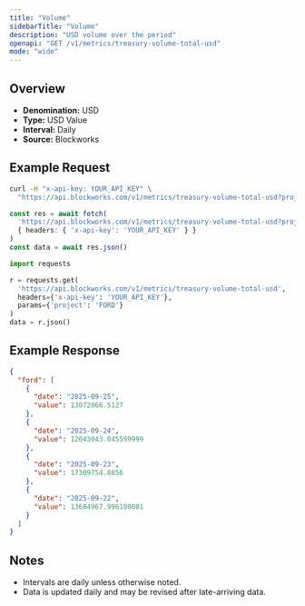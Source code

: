```yaml
---
title: "Volume"
sidebarTitle: "Volume"
description: "USD volume over the period"
openapi: "GET /v1/metrics/treasury-volume-total-usd"
mode: "wide"
---
```


## Overview

- **Denomination:** USD
- **Type:** USD Value
- **Interval:** Daily
- **Source:** Blockworks

## Example Request

<CodeGroup>

```bash cURL
curl -H "x-api-key: YOUR_API_KEY" \
  "https://api.blockworks.com/v1/metrics/treasury-volume-total-usd?project=FORD"
```

```typescript TypeScript
const res = await fetch(
  'https://api.blockworks.com/v1/metrics/treasury-volume-total-usd?project=FORD',
  { headers: { 'x-api-key': 'YOUR_API_KEY' } }
)
const data = await res.json()
```

```python Python
import requests

r = requests.get(
  'https://api.blockworks.com/v1/metrics/treasury-volume-total-usd',
  headers={'x-api-key': 'YOUR_API_KEY'},
  params={'project': 'FORD'}
)
data = r.json()
```

</CodeGroup>

## Example Response

```json
{
  "ford": [
    {
      "date": "2025-09-25",
      "value": 13072066.5127
    },
    {
      "date": "2025-09-24",
      "value": 12043043.045599999
    },
    {
      "date": "2025-09-23",
      "value": 17309754.8856
    },
    {
      "date": "2025-09-22",
      "value": 13684967.996100001
    }
  ]
}
```

## Notes
- Intervals are daily unless otherwise noted.
- Data is updated daily and may be revised after late-arriving data.